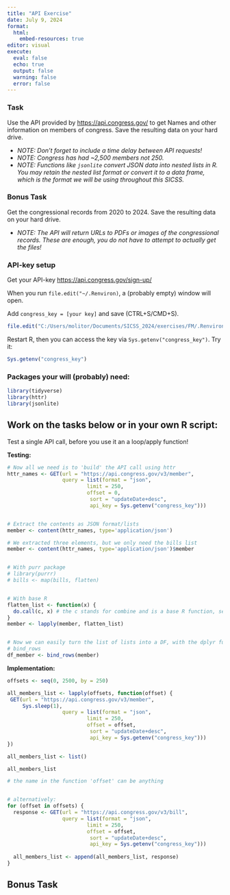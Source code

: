 ```yaml
---
title: "API Exercise"
date: July 9, 2024
format: 
  html:
    embed-resources: true
editor: visual
execute: 
  eval: false
  echo: true
  output: false
  warning: false
  error: false
---
```


### Task

Use the API provided by <https://api.congress.gov/> to get Names and other information on members of congress. Save the resulting data on your hard drive.

-   *NOTE: Don't forget to include a time delay between API requests!*
-   *NOTE: Congress has had \~2,500 members not 250.*
-   *NOTE: Functions like `jsonlite` convert JSON data into nested lists in R. You may retain the nested list format or convert it to a data frame, which is the format we will be using throughout this SICSS.*

### Bonus Task

Get the congressional records from 2020 to 2024. Save the resulting data on your hard drive.

-   *NOTE: The API will return URLs to PDFs or images of the congressional records. These are enough, you do not have to attempt to actually get the files!*

### API-key setup

Get your API-key <https://api.congress.gov/sign-up/>

When you run `file.edit("~/.Renviron)`, a (probably empty) window will open.

Add `congress_key = [your key]` and save (CTRL+S/CMD+S).

```r
file.edit("C:/Users/molitor/Documents/SICSS_2024/exercises/FM/.Renviron")
```

Restart R, then you can access the key via `Sys.getenv("congress_key")`. Try it:

```r
Sys.getenv("congress_key")
```

### Packages your will (probably) need:

```r
library(tidyverse)
library(httr)
library(jsonlite)
```

## Work on the tasks below or in your own R script:

Test a single API call, before you use it an a loop/apply function!

**Testing:**

```r
# Now all we need is to 'build' the API call using httr
httr_names <- GET(url = "https://api.congress.gov/v3/member",
                  query = list(format = "json",
                          limit = 250,
                          offset = 0,
                           sort = "updateDate+desc",
                           api_key = Sys.getenv("congress_key")))


# Extract the contents as JSON format/lists
member <- content(httr_names, type='application/json') 

# We extracted three elements, but we only need the bills list
member <- content(httr_names, type='application/json')$member


# With purr package
# library(purrr)
# bills <- map(bills, flatten)


# With base R
flatten_list <- function(x) {
  do.call(c, x) # the c stands for combine and is a base R function, see ?c
}
member <- lapply(member, flatten_list)


# Now we can easily turn the list of lists into a DF, with the dplyr function
# bind_rows
df_member <- bind_rows(member)

```

**Implementation:**

```r
offsets <- seq(0, 2500, by = 250)

all_members_list <- lapply(offsets, function(offset) {
 GET(url = "https://api.congress.gov/v3/member",
     Sys.sleep(1),
                  query = list(format = "json",
                          limit = 250,
                          offset = offset,
                           sort = "updateDate+desc",
                           api_key = Sys.getenv("congress_key"))) 
})

all_members_list <- list()

all_members_list

# the name in the function 'offset' can be anything


# alternatively:
for (offset in offsets) {
  response <- GET(url = "https://api.congress.gov/v3/bill",
                  query = list(format = "json",
                          limit = 250,
                          offset = offset,
                           sort = "updateDate+desc",
                           api_key = Sys.getenv("congress_key")))
  
  all_members_list <- append(all_members_list, response)
}


```

## Bonus Task

```r

```

